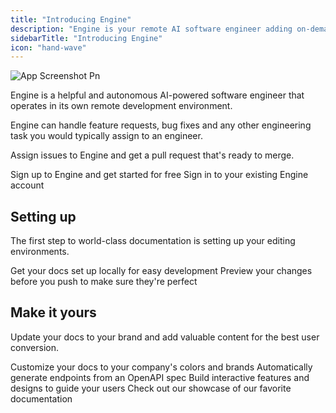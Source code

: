 ```yaml
---
title: "Introducing Engine"
description: "Engine is your remote AI software engineer adding on-demand engineering capacity within your existing tools and workflows."
sidebarTitle: "Introducing Engine"
icon: "hand-wave"
---
```


![App Screenshot Pn](/images/app_screenshot.png)

Engine is a helpful and autonomous AI-powered software engineer that operates in its own remote development environment.

Engine can handle feature requests, bug fixes and any other engineering task you would typically assign to an engineer.

Assign issues to Engine and get a pull request that's ready to merge.

<CardGroup cols={2}>
  <Card title="Start for Free" icon="leafy-green">
    Sign up to Engine and get started for free
  </Card>
  <Card title="Sign in" icon="door-open">
    Sign in to your existing Engine account
  </Card>
</CardGroup>

## Setting up

The first step to world-class documentation is setting up your editing environments.

<CardGroup cols="2">
  <Card title="Edit Your Docs" icon="pen-to-square" href="https://mintlify.com/docs/quickstart">
    Get your docs set up locally for easy development
  </Card>
  <Card title="Preview Changes" icon="image" href="https://mintlify.com/docs/development">
    Preview your changes before you push to make sure they're perfect
  </Card>
</CardGroup>

## Make it yours

Update your docs to your brand and add valuable content for the best user conversion.

<CardGroup cols="2">
  <Card title="Customize Style" icon="palette" href="https://mintlify.com/docs/settings/global">
    Customize your docs to your company's colors and brands
  </Card>
  <Card title="Reference APIs" icon="code" href="https://mintlify.com/docs/api-playground/openapi">
    Automatically generate endpoints from an OpenAPI spec
  </Card>
  <Card title="Add Components" icon="screwdriver-wrench" href="https://mintlify.com/docs/content/components/accordions">
    Build interactive features and designs to guide your users
  </Card>
  <Card title="Get Inspiration" icon="stars" href="https://mintlify.com/customers">
    Check out our showcase of our favorite documentation
  </Card>
</CardGroup>